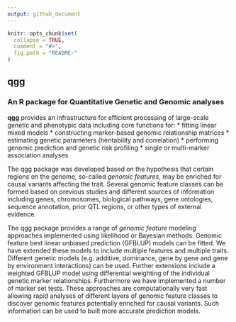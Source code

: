 ```yaml
---
output: github_document
---
```


<!-- README.md is generated from README.Rmd. Please edit that file -->

```r
knitr::opts_chunk$set(
  collapse = TRUE,
  comment = "#>",
  fig.path = "README-"
)
```

##  **qgg**
### An R package for Quantitative Genetic and Genomic analyses

**qgg** provides an infrastructure for efficient processing of large-scale genetic and phenotypic data including core functions for:
* fitting linear mixed models
* constructing marker-based genomic relationship matrices
* estimating genetic parameters (heritability and correlation)
* performing genomic prediction and genetic risk profiling
* single or multi-marker association analyses

The qgg package was developed based on the hypothesis that certain regions on the genome, so-called *genomic features*, may be enriched for causal variants affecting the trait. Several genomic feature classes can be formed based on previous studies and different sources of information including genes, chromosomes, biological pathways, gene ontologies, sequence annotation, prior QTL regions, or other types of external evidence.

The qgg package provides a range of *genomic feature* modeling approaches implemented using likelihood or Bayesian methods. Genomic feature best linear unbiased prediction (GFBLUP) models can be fitted. We have extended these models to include multiple features and multiple traits. Different genetic models (e.g. additive, dominance, gene by gene and gene by environment interactions) can be used. Further extensions include a weighted GFBLUP model using differential weighting of the individual genetic marker relationships. Furthermore we have implemented a number of marker set tests. These approaches are computationally very fast allowing rapid analyses of different layers of genomic feature classes to discover genomic features potentially enriched for causal variants. Such information can be used to built more accurate prediction models. 

